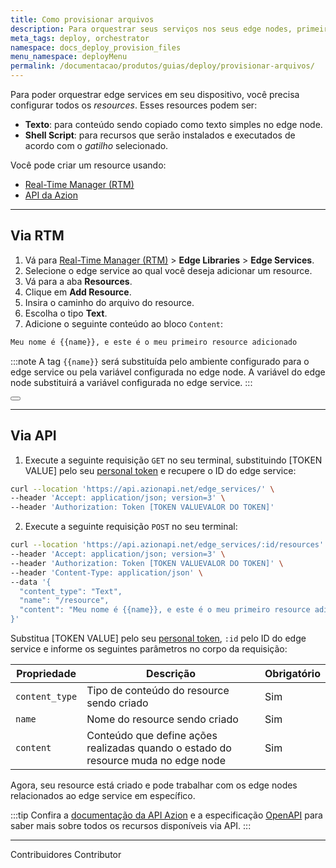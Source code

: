 ```yaml
---
title: Como provisionar arquivos
description: Para orquestrar seus serviços nos seus edge nodes, primeiro, você precisa configurar todos os arquivos que serão provisionados.
meta_tags: deploy, orchestrator
namespace: docs_deploy_provision_files
menu_namespace: deployMenu
permalink: /documentacao/produtos/guias/deploy/provisionar-arquivos/
---
```


Para poder orquestrar edge services em seu dispositivo, você precisa configurar todos os *resources*. Esses resources podem ser:

- **Texto**: para conteúdo sendo copiado como texto simples no edge node.
- **Shell Script**: para recursos que serão instalados e executados de acordo com o *gatilho* selecionado.

Você pode criar um resource usando:

- [Real-Time Manager (RTM)](/pt-br/documentacao/produtos/guias/como-acessar-rtm/)
- [API da Azion](https://api.azion.com/)

---

## Via RTM

1. Vá para [Real-Time Manager (RTM)](/pt-br/documentacao/produtos/guias/como-acessar-o-rtm/) > **Edge Libraries** > **Edge Services**.
2. Selecione o edge service ao qual você deseja adicionar um resource.
3. Vá para a aba **Resources**.
5. Clique em **Add Resource**.
6. Insira o caminho do arquivo do resource.
7. Escolha o tipo **Text**.
8. Adicione o seguinte conteúdo ao bloco `Content`:

```bash 
Meu nome é {{name}}, e este é o meu primeiro resource adicionado
```

:::note 
A tag `{{name}}` será substituída pelo ambiente configurado para o edge service ou pela variável configurada no edge node. A variável do edge node substituirá a variável configurada no edge service.
:::


<Button href="/pt-br/documentacao/produtos/guias/deploy/trabalhar-com-variaveis/" text="ir para o guia de trabalho com variáveis" variant="secondary" target="_blank"></Button>

---

## Via API

1. Execute a seguinte requisição `GET` no seu terminal, substituindo [TOKEN VALUE] pelo seu [personal token](/pt-br/documentacao/produtos/guias/personal-tokens/) e recupere o ID do edge service:

```bash 
curl --location 'https://api.azionapi.net/edge_services/' \
--header 'Accept: application/json; version=3' \
--header 'Authorization: Token [TOKEN VALUEVALOR DO TOKEN]'
```

2. Execute a seguinte requisição `POST` no seu terminal:

```bash 
curl --location 'https://api.azionapi.net/edge_services/:id/resources' \
--header 'Accept: application/json; version=3' \
--header 'Authorization: Token [TOKEN VALUEVALOR DO TOKEN]' \
--header 'Content-Type: application/json' \
--data '{
  "content_type": "Text",
  "name": "/resource",
  "content": "Meu nome é {{name}}, e este é o meu primeiro resource adicionado"
}'
```

Substitua [TOKEN VALUE] pelo seu [personal token](/pt-br/documentacao/produtos/guias/personal-tokens/), `:id` pelo ID do edge service e informe os seguintes parâmetros no corpo da requisição:

| Propriedade | Descrição | Obrigatório |
| - | - | - |
| `content_type` | Tipo de conteúdo do resource sendo criado | Sim |
| `name` | Nome do resource sendo criado | Sim |
| `content` | Conteúdo que define ações realizadas quando o estado do resource muda no edge node | Sim |

Agora, seu resource está criado e pode trabalhar com os edge nodes relacionados ao edge service em específico.

:::tip
Confira a [documentação da API Azion]() e a especificação [OpenAPI]() para saber mais sobre todos os recursos disponíveis via API.
:::

---


Contribuidores <ContributorList>Contributor</ContributorList>